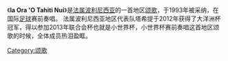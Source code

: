 {{Unreferenced|time=2013-07-04T16:42:26+00:00}}

《'''Ia Ora 'O Tahiti Nui'''》是[[法属波利尼西亚|法属波利尼西亚]]的一首地区[[颂歌|颂歌]]，于1993年被采纳，在国际[[足球|足球]]赛前奏唱。
法属波利尼西亚地区代表队塔希提于2012年获得了大洋洲杯冠军，得以参加2013年联合会杯也就是小世界杯，小世界杯赛前奏唱这首地区颂歌的时候，全体成员热泪盈眶。
{{法屬波利尼西亞小作品}}
{{Anthem-stub}}
[[Category:颂歌|Category:颂歌]]